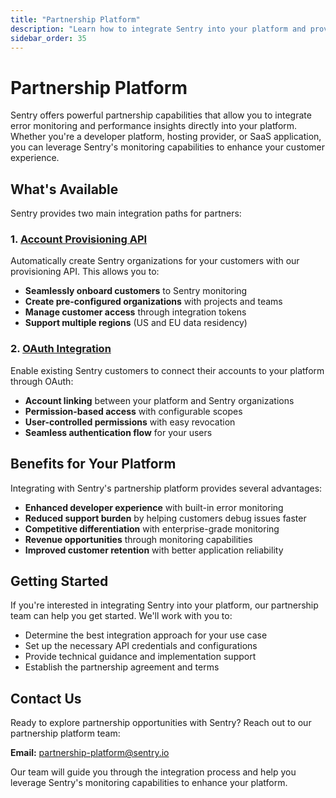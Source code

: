 ```yaml
---
title: "Partnership Platform"
description: "Learn how to integrate Sentry into your platform and provide error monitoring and performance insights to your customers."
sidebar_order: 35
---
```


# Partnership Platform

Sentry offers powerful partnership capabilities that allow you to integrate error monitoring and performance insights directly into your platform. Whether you're a developer platform, hosting provider, or SaaS application, you can leverage Sentry's monitoring capabilities to enhance your customer experience.

## What's Available

Sentry provides two main integration paths for partners:

### 1. [Account Provisioning API](/product/partnership-platform/account-provisioning-api/)

Automatically create Sentry organizations for your customers with our provisioning API. This allows you to:

- **Seamlessly onboard customers** to Sentry monitoring
- **Create pre-configured organizations** with projects and teams
- **Manage customer access** through integration tokens
- **Support multiple regions** (US and EU data residency)

### 2. [OAuth Integration](/product/partnership-platform/oauth-integration/)

Enable existing Sentry customers to connect their accounts to your platform through OAuth:

- **Account linking** between your platform and Sentry organizations
- **Permission-based access** with configurable scopes
- **User-controlled permissions** with easy revocation
- **Seamless authentication flow** for your users

## Benefits for Your Platform

Integrating with Sentry's partnership platform provides several advantages:

- **Enhanced developer experience** with built-in error monitoring
- **Reduced support burden** by helping customers debug issues faster
- **Competitive differentiation** with enterprise-grade monitoring
- **Revenue opportunities** through monitoring capabilities
- **Improved customer retention** with better application reliability

## Getting Started

If you're interested in integrating Sentry into your platform, our partnership team can help you get started. We'll work with you to:

- Determine the best integration approach for your use case
- Set up the necessary API credentials and configurations
- Provide technical guidance and implementation support
- Establish the partnership agreement and terms

## Contact Us

Ready to explore partnership opportunities with Sentry? Reach out to our partnership platform team:

**Email:** partnership-platform@sentry.io

Our team will guide you through the integration process and help you leverage Sentry's monitoring capabilities to enhance your platform. 
